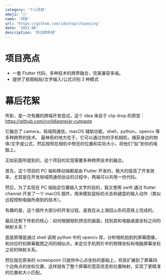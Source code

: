 ```yaml
---
category: '个人项目'
emoji: '🧿️'
name: '传影'
url: 'https://github.com/idootop/chuanying'
date: '2021-06'
description: '所见即所得'
---
```


# 项目亮点

- 一套 Flutter 代码，多种技术的跨界融合，完美兼容多端。
- 提供了抠图粘贴/文字输入/公式识别 3 种模式

# 幕后花絮

传影，是一次有趣的跨端开发尝试，这个 idea 来自于 clip drop 的原型：https://github.com/cyrildiagne/ar-cutpaste

它融合了 camera，局域网通信，macOS 辅助功能，shell，python，opencv 等多种跨界的技术。
最神奇的地方在于，它可以通过你的手机相机，捕获身边的物体/文字或公式，然后按照在相机中预览的位置和实际大小，将他们“贴”到你的电脑上。

正如前面所提到的，这个项目的实现需要多种跨界技术的融合。

首先，这个项目的 PC 端和移动端都是由 Flutter 开发的，极大的提高了开发效率，尤其是在开发局域网通信协议的过程中，两端可以共用一份代码。

然后，为了实现在 PC 端指定位置输入文字的目的，我又使用 swift 通过 flutter channel 开发了一个 macOS 插件，用来模拟鼠标的点击和键盘的输入动作（类似远程控制电脑所用到的技术）。

有趣的是，这个插件大部分的开发过程，是我在从上海回山东的高铁上完成的。

最后还剩下传影的核心：如何根据相机预览的画面，找到其和电脑桌面坐标之间的映射关系？

底层原理是通过 shell 调用 python 中的 opencv 库，分析相机拍到的屏幕图像，和对应时刻屏幕截图之间的相似点，来定位手机照片中的物理坐标和电脑屏幕坐标之前的映射关系。

然后我在原来的 screenpoint 只提供中心点坐标的基础上，将其扩展到了屏幕四个边角点的坐标位置，这样就有了整个屏幕的宽高信息和位置映射，实现了更精准的位置和大小匹配。
